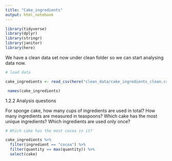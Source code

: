 ```yaml
---
title: "Cake_ingredients"
output: html_notebook
---
```



```r

library(tidyverse)
library(dplyr)
library(stringr)
library(janitor)
library(here)

```

We have a clean data set now under clean folder so we can start analysing data now.


```r
# load data

cake_ingredients <- read_csv(here("clean_data/cake_ingredients_clean.csv"))

```

```r

 names(cake_ingredients)
```


1.2.2 Analysis questions



For sponge cake, how many cups of ingredients are used in total?
How many ingredients are measured in teaspoons?
Which cake has the most unique ingredients?
Which ingredients are used only once?


```r
# Which cake has the most cocoa in it?

cake_ingredients %>%
  filter(ingredient == "cocoa") %>%
  filter(quantity == max(quantity)) %>%
  select(cake)
 
  
  

```



























